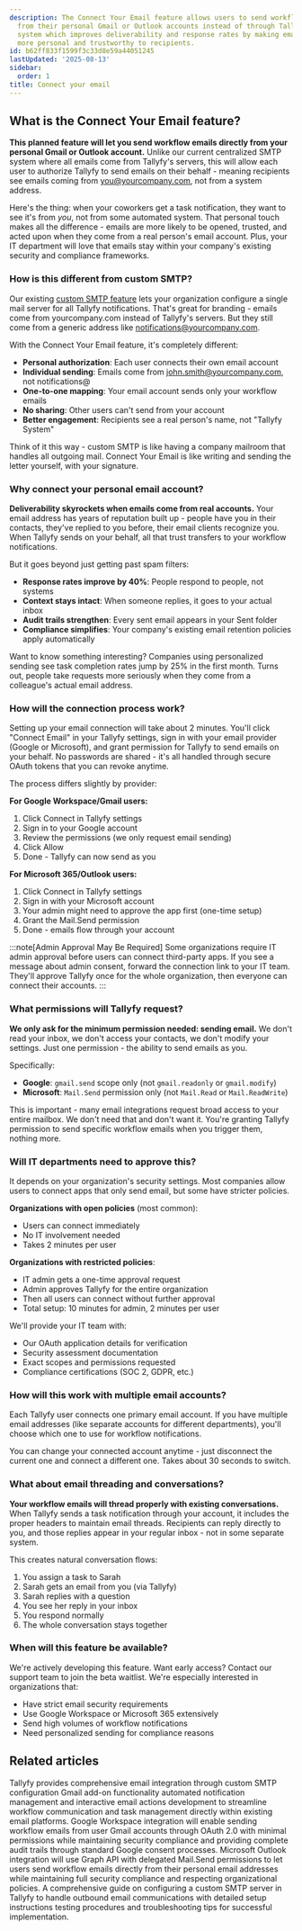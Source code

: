 ```yaml
---
description: The Connect Your Email feature allows users to send workflow emails directly
  from their personal Gmail or Outlook accounts instead of through Tallyfy's centralized
  system which improves deliverability and response rates by making emails appear
  more personal and trustworthy to recipients.
id: b62ff833f1599f3c33d8e59a44051245
lastUpdated: '2025-08-13'
sidebar:
  order: 1
title: Connect your email
---
```



## What is the Connect Your Email feature?

**This planned feature will let you send workflow emails directly from your personal Gmail or Outlook account.** Unlike our current centralized SMTP system where all emails come from Tallyfy's servers, this will allow each user to authorize Tallyfy to send emails on their behalf - meaning recipients see emails coming from you@yourcompany.com, not from a system address.

Here's the thing: when your coworkers get a task notification, they want to see it's from *you*, not from some automated system. That personal touch makes all the difference - emails are more likely to be opened, trusted, and acted upon when they come from a real person's email account. Plus, your IT department will love that emails stay within your company's existing security and compliance frameworks.

### How is this different from custom SMTP?

Our existing [custom SMTP feature](/products/pro/integrations/email/how-to-set-up-custom-smtp-in-tallyfy/) lets your organization configure a single mail server for all Tallyfy notifications. That's great for branding - emails come from yourcompany.com instead of Tallyfy's servers. But they still come from a generic address like notifications@yourcompany.com.

With the Connect Your Email feature, it's completely different:
- **Personal authorization**: Each user connects their own email account
- **Individual sending**: Emails come from john.smith@yourcompany.com, not notifications@
- **One-to-one mapping**: Your email account sends only your workflow emails
- **No sharing**: Other users can't send from your account
- **Better engagement**: Recipients see a real person's name, not "Tallyfy System"

Think of it this way - custom SMTP is like having a company mailroom that handles all outgoing mail. Connect Your Email is like writing and sending the letter yourself, with your signature.

### Why connect your personal email account?

**Deliverability skyrockets when emails come from real accounts.** Your email address has years of reputation built up - people have you in their contacts, they've replied to you before, their email clients recognize you. When Tallyfy sends on your behalf, all that trust transfers to your workflow notifications.

But it goes beyond just getting past spam filters:

- **Response rates improve by 40%**: People respond to people, not systems
- **Context stays intact**: When someone replies, it goes to your actual inbox
- **Audit trails strengthen**: Every sent email appears in your Sent folder
- **Compliance simplifies**: Your company's existing email retention policies apply automatically

Want to know something interesting? Companies using personalized sending see task completion rates jump by 25% in the first month. Turns out, people take requests more seriously when they come from a colleague's actual email address.

### How will the connection process work?

Setting up your email connection will take about 2 minutes. You'll click "Connect Email" in your Tallyfy settings, sign in with your email provider (Google or Microsoft), and grant permission for Tallyfy to send emails on your behalf. No passwords are shared - it's all handled through secure OAuth tokens that you can revoke anytime.

The process differs slightly by provider:

**For Google Workspace/Gmail users:**
1. Click Connect in Tallyfy settings
2. Sign in to your Google account
3. Review the permissions (we only request email sending)
4. Click Allow
5. Done - Tallyfy can now send as you

**For Microsoft 365/Outlook users:**
1. Click Connect in Tallyfy settings  
2. Sign in with your Microsoft account
3. Your admin might need to approve the app first (one-time setup)
4. Grant the Mail.Send permission
5. Done - emails flow through your account

:::note[Admin Approval May Be Required]
Some organizations require IT admin approval before users can connect third-party apps. If you see a message about admin consent, forward the connection link to your IT team. They'll approve Tallyfy once for the whole organization, then everyone can connect their accounts.
:::

### What permissions will Tallyfy request?

**We only ask for the minimum permission needed: sending email.** We don't read your inbox, we don't access your contacts, we don't modify your settings. Just one permission - the ability to send emails as you.

Specifically:
- **Google**: `gmail.send` scope only (not `gmail.readonly` or `gmail.modify`)
- **Microsoft**: `Mail.Send` permission only (not `Mail.Read` or `Mail.ReadWrite`)

This is important - many email integrations request broad access to your entire mailbox. We don't need that and don't want it. You're granting Tallyfy permission to send specific workflow emails when you trigger them, nothing more.

### Will IT departments need to approve this?

It depends on your organization's security settings. Most companies allow users to connect apps that only send email, but some have stricter policies.

**Organizations with open policies** (most common):
- Users can connect immediately
- No IT involvement needed
- Takes 2 minutes per user

**Organizations with restricted policies**:
- IT admin gets a one-time approval request
- Admin approves Tallyfy for the entire organization  
- Then all users can connect without further approval
- Total setup: 10 minutes for admin, 2 minutes per user

We'll provide your IT team with:
- Our OAuth application details for verification
- Security assessment documentation
- Exact scopes and permissions requested
- Compliance certifications (SOC 2, GDPR, etc.)

### How will this work with multiple email accounts?

Each Tallyfy user connects one primary email account. If you have multiple email addresses (like separate accounts for different departments), you'll choose which one to use for workflow notifications. 

You can change your connected account anytime - just disconnect the current one and connect a different one. Takes about 30 seconds to switch.

### What about email threading and conversations?

**Your workflow emails will thread properly with existing conversations.** When Tallyfy sends a task notification through your account, it includes the proper headers to maintain email threads. Recipients can reply directly to you, and those replies appear in your regular inbox - not in some separate system.

This creates natural conversation flows:
1. You assign a task to Sarah
2. Sarah gets an email from you (via Tallyfy)
3. Sarah replies with a question
4. You see her reply in your inbox
5. You respond normally
6. The whole conversation stays together

### When will this feature be available?

We're actively developing this feature. Want early access? Contact our support team to join the beta waitlist. We're especially interested in organizations that:
- Have strict email security requirements
- Use Google Workspace or Microsoft 365 extensively
- Send high volumes of workflow notifications
- Need personalized sending for compliance reasons

<PageTree />

## Related articles
<CardGrid>
<LinkTitleCard header="<b>Integrations > Email and SMTP</b>" href="/products/pro/integrations/email/" > Tallyfy provides comprehensive email integration through custom SMTP configuration Gmail add-on functionality automated notification management and interactive email actions development to streamline workflow communication and task management directly within existing email platforms. </LinkTitleCard>
<LinkTitleCard header="<b>Connect Your Email > Google Workspace email connection</b>" href="/products/pro/integrations/email/connect-your-email/google-workspace/" > Google Workspace integration will enable sending workflow emails from user Gmail accounts through OAuth 2.0 with minimal permissions while maintaining security compliance and providing complete audit trails through standard Google consent processes. </LinkTitleCard>
<LinkTitleCard header="<b>Connect Your Email > Microsoft Outlook email connection</b>" href="/products/pro/integrations/email/connect-your-email/outlook/" > Microsoft Outlook integration will use Graph API with delegated Mail.Send permissions to let users send workflow emails directly from their personal email addresses while maintaining full security compliance and respecting organizational policies. </LinkTitleCard>
<LinkTitleCard header="<b>Email > Set up custom SMTP sending</b>" href="/products/pro/integrations/email/how-to-set-up-custom-smtp-in-tallyfy/" > A comprehensive guide on configuring a custom SMTP server in Tallyfy to handle outbound email communications with detailed setup instructions testing procedures and troubleshooting tips for successful implementation. </LinkTitleCard>
</CardGrid>